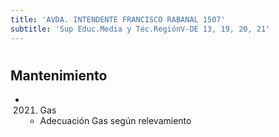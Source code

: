 ```yaml
---
title: 'AVDA. INTENDENTE FRANCISCO RABANAL 1507'
subtitle: 'Sup Educ.Media y Téc.RegiónV-DE 13, 19, 20, 21'
---
```


#


## Mantenimiento

*  (2021) Gas 
    + Adecuación Gas según relevamiento



